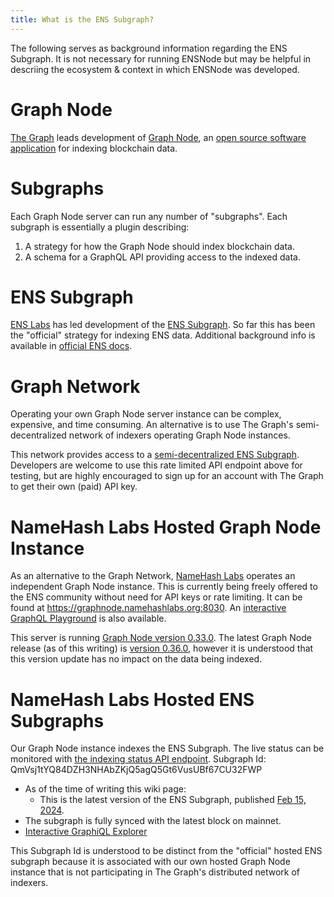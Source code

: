 ```yaml
---
title: What is the ENS Subgraph?
---
```


The following serves as background information regarding the ENS Subgraph. It is not necessary for running ENSNode but may be helpful in descriing the ecosystem & context in which ENSNode was developed.

# Graph Node

[The Graph](https://thegraph.com/) leads development of [Graph Node](https://thegraph.com/docs/en/indexing/tooling/graph-node/), an [open source software application](https://github.com/graphprotocol/graph-node) for indexing blockchain data.

# Subgraphs

Each Graph Node server can run any number of "subgraphs". Each subgraph is essentially a plugin describing:
1. A strategy for how the Graph Node should index blockchain data.
2. A schema for a GraphQL API providing access to the indexed data.

# ENS Subgraph

[ENS Labs](https://www.enslabs.org/) has led development of the [ENS Subgraph](https://github.com/ensdomains/ens-subgraph). So far this has been the "official" strategy for indexing ENS data. Additional background info is available in [official ENS docs](https://docs.ens.domains/web/subgraph).

# Graph Network

Operating your own Graph Node server instance can be complex, expensive, and time consuming. An alternative is to use The Graph's semi-decentralized network of indexers operating Graph Node instances.

This network provides access to a [semi-decentralized ENS Subgraph](https://thegraph.com/explorer/subgraphs/5XqPmWe6gjyrJtFn9cLy237i4cWw2j9HcUJEXsP5qGtH?view=Query&chain=arbitrum-one). Developers are welcome to use this rate limited API endpoint above for testing, but are highly encouraged to sign up for an account with The Graph to get their own (paid) API key.

# NameHash Labs Hosted Graph Node Instance

As an alternative to the Graph Network, [NameHash Labs](https://namehashlabs.org/) operates an independent Graph Node instance. This is currently being freely offered to the ENS community without need for API keys or rate limiting. It can be found at https://graphnode.namehashlabs.org:8030. An [interactive GraphQL Playground](https://graphnode.namehashlabs.org:8030/graphql/playground) is also available.

This server is running [Graph Node version 0.33.0](https://github.com/graphprotocol/graph-node/releases/tag/v0.33.0). The latest Graph Node release (as of this writing) is [version 0.36.0](https://github.com/graphprotocol/graph-node/releases), however it is understood that this version update has no impact on the data being indexed.

# NameHash Labs Hosted ENS Subgraphs

Our Graph Node instance indexes the ENS Subgraph. The live status can be monitored with [the indexing status API endpoint](https://graphnode.namehashlabs.org:8030/graphql/playground?query=%7B%0A%20%20indexingStatuses%20%7B%0A%20%20%20%20subgraph%0A%20%20%20%20health%0A%20%20%20%20historyBlocks%0A%20%20%20%20paused%0A%20%20%20%20synced%0A%20%20%20%20chains%20%7B%0A%20%20%20%20%20%20network%0A%20%20%20%20%20%20chainHeadBlock%20%7B%0A%20%20%20%20%20%20%20%20number%0A%20%20%20%20%20%20%7D%0A%20%20%20%20%20%20latestBlock%20%7B%0A%20%20%20%20%20%20%20%20number%0A%20%20%20%20%20%20%7D%0A%20%20%20%20%7D%0A%20%20%7D%0A%7D).
Subgraph Id: QmVsj1tYQ84DZH3NHAbZKjQ5agQ5Gt6VusUBf67CU32FWP
   * As of the time of writing this wiki page:
     * This is the latest version of the ENS Subgraph, published [Feb 15, 2024](https://github.com/graphprotocol/ens-subgraph/commit/c8447914e8743671fb4b20cffe5a0a97020b3cee).
   * The subgraph is fully synced with the latest block on mainnet.
   * [Interactive GraphiQL Explorer](https://graphnode.namehashlabs.org:8000/subgraphs/name/namehash/ens-subgraph-2/graphql)

This Subgraph Id is understood to be distinct from the "official" hosted ENS subgraph because it is associated with our own hosted Graph Node instance that is not participating in The Graph's distributed network of indexers.
